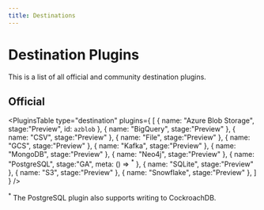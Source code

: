 ```yaml
---
title: Destinations
---
```



# Destination Plugins

This is a list of all official and community destination plugins.

## Official

<PluginsTable
    type="destination"
    plugins={
        [
            { name: "Azure Blob Storage", stage:"Preview", id: `azblob` },
            { name: "BigQuery", stage:"Preview" },
            { name: "CSV", stage:"Preview" },
            { name: "File", stage:"Preview" },
            { name: "GCS", stage:"Preview" },
            { name: "Kafka", stage:"Preview" },
            { name: "MongoDB", stage:"Preview" },
            { name: "Neo4j", stage:"Preview" },
            { name: "PostgreSQL", stage:"GA", meta: () => <sup>*</sup> },
            { name: "SQLite", stage:"Preview" },
            { name: "S3", stage:"Preview" },
            { name: "Snowflake", stage:"Preview" },
        ]
    }
/>

<sup>*</sup> The PostgreSQL plugin also supports writing to CockroachDB.